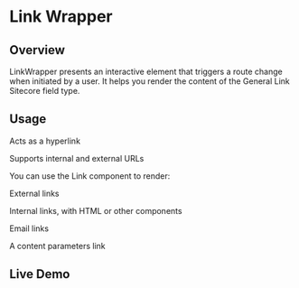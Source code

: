 
<Meta of={LinkWrapperStories} />

# Link Wrapper

## Overview

LinkWrapper presents an interactive element that triggers a route change when initiated by a user. It helps you render the content of the General Link Sitecore field type.

## Usage

Acts as a hyperlink

Supports internal and external URLs

You can use the Link component to render:

External links

Internal links, with HTML or other components

Email links

A content parameters link

## Live Demo

<Canvas of={LinkWrapperStories.Default} />

